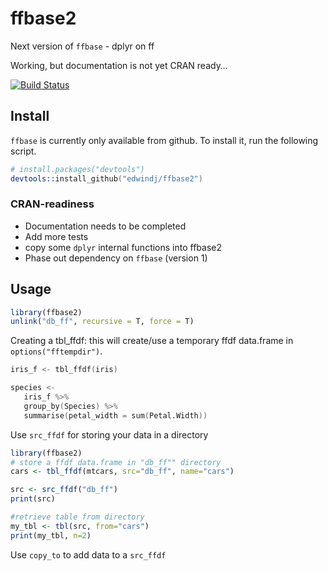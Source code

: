 ffbase2
=======

Next version of `ffbase`
- dplyr on ff

Working, but documentation is not yet CRAN ready...

[![Build Status](https://travis-ci.org/edwindj/ffbase2.svg?branch=master)](https://travis-ci.org/edwindj/ffbase2)

## Install

`ffbase` is currently only available from github. To install it, run the following
script.
```S
# install.packages("devtools")
devtools::install_github("edwindj/ffbase2")
```

### CRAN-readiness

- Documentation needs to be completed
- Add more tests
- copy some `dplyr` internal functions into ffbase2
- Phase out dependency on `ffbase` (version 1)

## Usage
```r
library(ffbase2)
unlink("db_ff", recursive = T, force = T)
```

Creating a tbl_ffdf: this will create/use a temporary ffdf data.frame in 
`options("fftempdir")`.

```S
iris_f <- tbl_ffdf(iris)

species <- 
   iris_f %>%
   group_by(Species) %>%
   summarise(petal_width = sum(Petal.Width))
```

Use `src_ffdf` for storing your data in a directory 
```r
library(ffbase2)
# store a ffdf data.frame in "db_ff"" directory
cars <- tbl_ffdf(mtcars, src="db_ff", name="cars")

src <- src_ffdf("db_ff")
print(src)

#retrieve table from directory 
my_tbl <- tbl(src, from="cars")
print(my_tbl, n=2)
```

Use `copy_to` to add data to a `src_ffdf`
```r

```

